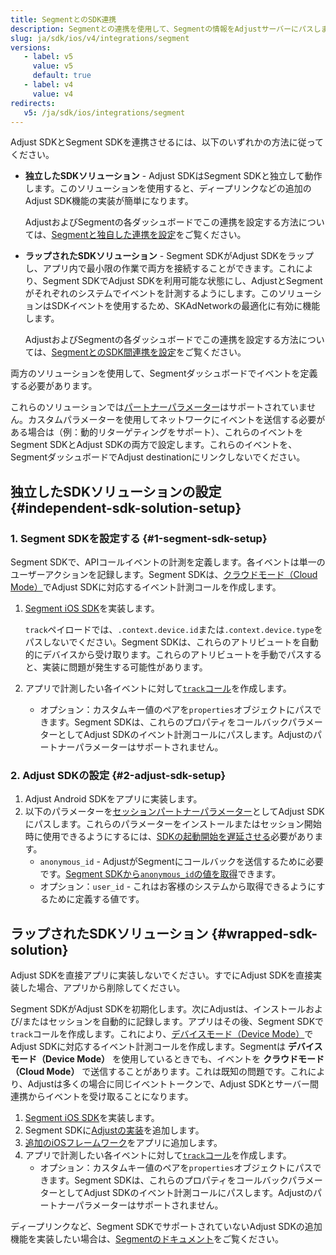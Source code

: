 ```yaml
---
title: SegmentとのSDK連携
description: Segmentとの連携を使用して、Segmentの情報をAdjustサーバーにパスします。
slug: ja/sdk/ios/v4/integrations/segment
versions:
   - label: v5
     value: v5
     default: true
   - label: v4
     value: v4
redirects:
   v5: /ja/sdk/ios/integrations/segment
---
```


Adjust SDKとSegment SDKを連携させるには、以下のいずれかの方法に従ってください。

- **独立したSDKソリューション** \- Adjust SDKはSegment SDKと独立して動作します。このソリューションを使用すると、ディープリンクなどの追加のAdjust SDK機能の実装が簡単になります。

   AdjustおよびSegmentの各ダッシュボードでこの連携を設定する方法については、[Segmentと独自した連携を設定](https://help.adjust.com/ja/article/set-up-segment-independent-integration)をご覧ください。

- **ラップされたSDKソリューション** \- Segment SDKがAdjust SDKをラップし、アプリ内で最小限の作業で両方を接続することができます。これにより、Segment SDKでAdjust SDKを利用可能な状態にし、AdjustとSegmentがそれぞれのシステムでイベントを計測するようにします。このソリューションはSDKイベントを使用するため、SKAdNetworkの最適化に有効に機能します。

   AdjustおよびSegmentの各ダッシュボードでこの連携を設定する方法については、[SegmentとのSDK間連携を設定](https://help.adjust.com/ja/article/set-up-segment-sdk-sdk-integration)をご覧ください。

両方のソリューションを使用して、Segmentダッシュボードでイベントを定義する必要があります。

<Callout type="warning">

これらのソリューションでは[パートナーパラメーター](https://help.adjust.com/ja/article/record-events-ios-sdk#add-partner-parameters)はサポートされていません。カスタムパラメーターを使用してネットワークにイベントを送信する必要がある場合は（例：動的リターゲティングをサポート）、これらのイベントをSegment SDKとAdjust SDKの両方で設定します。これらのイベントを、SegmentダッシュボードでAdjust destinationにリンクしないでください。

</Callout>

## 独立したSDKソリューションの設定 {#independent-sdk-solution-setup}

### 1\. Segment SDKを設定する {#1-segment-sdk-setup}

Segment SDKで、APIコールイベントの計測を定義します。各イベントは単一のユーザーアクションを記録します。Segment SDKは、[クラウドモード（Cloud Mode）](https://segment.com/docs/connections/destinations/#connection-modes)でAdjust SDKに対応するイベント計測コールを作成します。

1. [Segment iOS SDK](https://segment.com/docs/connections/sources/catalog/libraries/mobile/ios/)を実装します。

   <Callout type="note">

   `track`ペイロードでは、`.context.device.id`または`.context.device.type`をパスしないでください。Segment SDKは、これらのアトリビュートを自動的にデバイスから受け取ります。これらのアトリビュートを手動でパスすると、実装に問題が発生する可能性があります。

   </Callout>

2. アプリで計測したい各イベントに対して[`track`コール](https://segment.com/docs/connections/sources/catalog/libraries/mobile/ios/#track)を作成します。

   - オプション：カスタムキー値のペアを`properties`オブジェクトにパスできます。Segment SDKは、これらのプロパティをコールバックパラメーターとしてAdjust SDKのイベント計測コールにパスします。Adjustのパートナーパラメーターはサポートされません。

### 2\. Adjust SDKの設定 {#2-adjust-sdk-setup}

1. Adjust Android SDKをアプリに実装します。
2. 以下のパラメーターを[セッションパートナーパラメーター](/ja/sdk/ios/features/session-parameters)としてAdjust SDKにパスします。これらのパラメーターをインストールまたはセッション開始時に使用できるようにするには、[SDKの起動開始を遅延させる](/ja/sdk/ios/configuration#delay-the-start-of-the-sdk)必要があります。
   - `anonymous_id` \- AdjustがSegmentにコールバックを送信するために必要です。[Segment SDKから`anonymous_id`の値を取得](https://segment.com/docs/connections/sources/catalog/libraries/mobile/ios/#anonymousid)できます。
   - オプション：`user_id` \- これはお客様のシステムから取得できるようにするために定義する値です。

## ラップされたSDKソリューション {#wrapped-sdk-solution}

<Callout type="important">

Adjust SDKを直接アプリに実装しないでください。すでにAdjust SDKを直接実装した場合、アプリから削除してください。

</Callout>

Segment SDKがAdjust SDKを初期化します。次にAdjustは、インストールおよび/またはセッションを自動的に記録します。アプリはその後、Segment SDKで`track`コールを作成します。これにより、[デバイスモード（Device Mode）](https://segment.com/docs/connections/destinations/#connection-modes)でAdjust SDKに対応するイベント計測コールを作成します。Segmentは **デバイスモード（Device Mode）** を使用しているときでも、イベントを **クラウドモード（Cloud Mode）** で送信することがあります。これは既知の問題です。これにより、Adjustは多くの場合に同じイベントトークンで、Adjust SDKとサーバー間連携からイベントを受け取ることになります。

1. [Segment iOS SDK](https://segment.com/docs/connections/sources/catalog/libraries/mobile/ios/)を実装します。
2. Segment SDKに[Adjustの実装](https://segment.com/docs/connections/destinations/catalog/adjust/#ios)を追加します。
3. [追加のiOSフレームワーク](https://help.adjust.com/ja/article/get-started-ios-sdk#add-ios-frameworks)をアプリに追加します。
4. アプリで計測したい各イベントに対して[`track`コール](https://segment.com/docs/connections/spec/track/)を作成します。
   - オプション：カスタムキー値のペアを`properties`オブジェクトにパスできます。Segment SDKは、これらのプロパティをコールバックパラメーターとしてAdjust SDKのイベント計測コールにパスします。Adjustのパートナーパラメーターはサポートされません。

<Callout type="note">

ディープリンクなど、Segment SDKでサポートされていないAdjust SDKの追加機能を実装したい場合は、[Segmentのドキュメント](https://segment.com/docs/connections/sources/catalog/libraries/mobile/ios/ios-faqs/#how-do-i-know-when-a-destination-is-initialized)をご覧ください。

</Callout>
